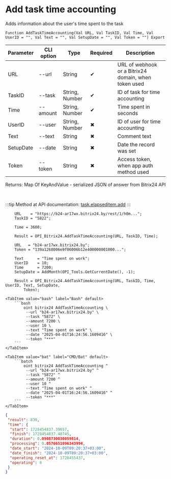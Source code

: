 ﻿---
sidebar_position: 1
---


# Add task time accounting
 Adds information about the user's time spent to the task



`Function AddTaskTimeAccounting(Val URL, Val TaskID, Val Time, Val UserID = "", Val Text = "", Val SetupDate = "", Val Token = "") Export`

  | Parameter | CLI option | Type | Required | Description |
  |-|-|-|-|-|
  | URL | --url | String | &#x2714; | URL of webhook or a Bitrix24 domain, when token used |
  | TaskID | --task | String, Number | &#x2714; | ID of task for time accounting |
  | Time | --amount | String, Number | &#x2714; | Time spent in seconds |
  | UserID | --user | String, Number | &#x2716; | ID of user for time accounting |
  | Text | --text | String | &#x2716; | Comment text |
  | SetupDate | --date | String | &#x2716; | Date the record was set |
  | Token | --token | String | &#x2716; | Access token, when app auth method used |

  
  Returns:  Map Of KeyAndValue - serialized JSON of answer from Bitrix24 API

<br/>

:::tip
Method at API documentation: [task.elapseditem.add](https://dev.1c-bitrix.ru/rest_help/tasks/task/elapseditem/add.php)
:::
<br/>



```bsl title="1C:Enterprise/OneScript code example"
    URL    = "https://b24-ar17wx.bitrix24.by/rest/1/h0m...";
    TaskID = "5822";

    Time = 3600;

    Result = OPI_Bitrix24.AddTaskTimeAccounting(URL, TaskID, Time);

    URL   = "b24-ar17wx.bitrix24.by";
    Token = "139a1268006e9f06006b12e400000001000...";

    Text      = "Time spent on work";
    UserID    = 10;
    Time      = 7200;
    SetupDate = AddMonth(OPI_Tools.GetCurrentDate(), -1);

    Result = OPI_Bitrix24.AddTaskTimeAccounting(URL, TaskID, Time, UserID, Text, SetupDate,
        Token);
```
 

 <Tabs>
  
    <TabItem value="bash" label="Bash" default>
        ```bash
            oint bitrix24 AddTaskTimeAccounting \
             --url "b24-ar17wx.bitrix24.by" \
             --task "5872" \
             --amount 7200 \
             --user 10 \
             --text "Time spent on work" \
             --date "2025-04-01T16:24:56.1609416" \
             --token "***"
        ```
    </TabItem>
  
    <TabItem value="bat" label="CMD/Bat" default>
        ```batch
            oint bitrix24 AddTaskTimeAccounting ^
             --url "b24-ar17wx.bitrix24.by" ^
             --task "5872" ^
             --amount 7200 ^
             --user 10 ^
             --text "Time spent on work" ^
             --date "2025-04-01T16:24:56.1609416" ^
             --token "***"
        ```
    </TabItem>
</Tabs>


```json title="Result"
{
 "result": 830,
 "time": {
  "start": 1728454837.39657,
  "finish": 1728454837.48745,
  "duration": 0.0908730030059814,
  "processing": 0.0576651096343994,
  "date_start": "2024-10-09T09:20:37+03:00",
  "date_finish": "2024-10-09T09:20:37+03:00",
  "operating_reset_at": 1728455437,
  "operating": 0
 }
}
```
